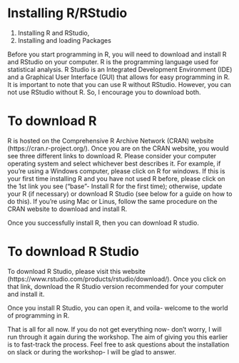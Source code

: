 
# Installing R/RStudio

1. Installing R and RStudio, 
2. Installing and loading Packages



Before you start programming in R, you will need to download and install R and RStudio on your computer. R is the programming language used for statistical analysis. R Studio is an Integrated Development Environment (IDE) and a Graphical User Interface (GUI) that allows for easy programming in R. It is important to note that you can use R without RStudio. However, you can not use RStudio without R. So, I encourage you to download both.

# To download R

R is hosted on the Comprehensive R Archive Network (CRAN) website (https://cran.r-project.org/). Once you are on the CRAN website, you would see three different links to download R. Please consider your computer operating system and select whichever best describes it. For example, if you're using a Windows computer, please click on R for windows. If this is your first time installing R and you have not used R before, please click on the 1st link you see ("base"- Install R for the first time); otherwise, update your R (if necessary) or download R Studio (see below for a guide on how to do this). If you're using Mac or Linus, follow the same procedure on the CRAN website to download and install R. 

Once you successfully install R, then you can download R studio. 

# To download R Studio

To download R Studio, please visit this website (https://www.rstudio.com/products/rstudio/download/). Once you click on that link, download the R Studio version recommended for your computer and install it. 

Once you install R Studio, you can open it, and voila- welcome to the world of programming in R. 

That is all for all now. If you do not get everything now- don't worry, I will run through it again during the workshop. The aim of giving you this earlier is to fast-track the process. Feel free to ask questions about the installation on slack or during the workshop- I will be glad to answer.
 
